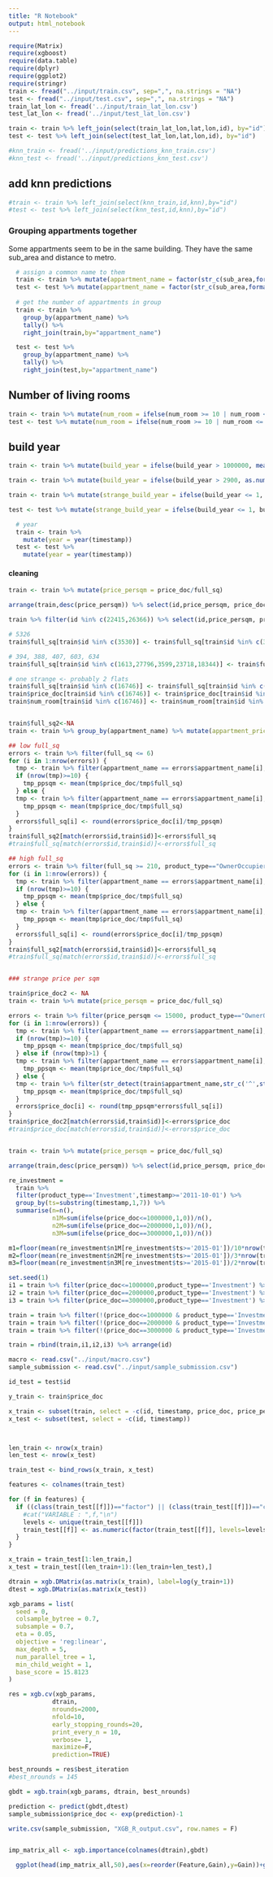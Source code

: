 ```yaml
---
title: "R Notebook"
output: html_notebook
---
```


```r
require(Matrix)
require(xgboost)
require(data.table)
require(dplyr)
require(ggplot2)
require(stringr)
train <- fread("../input/train.csv", sep=",", na.strings = "NA")
test <- fread("../input/test.csv", sep=",", na.strings = "NA")
train_lat_lon <- fread('../input/train_lat_lon.csv')
test_lat_lon <- fread('../input/test_lat_lon.csv')

train <- train %>% left_join(select(train_lat_lon,lat,lon,id), by="id")
test <- test %>% left_join(select(test_lat_lon,lat,lon,id), by="id")

#knn_train <- fread('../input/predictions_knn_train.csv')
#knn_test <- fread('../input/predictions_knn_test.csv')


```

## add knn predictions

```r
#train <- train %>% left_join(select(knn_train,id,knn),by="id")
#test <- test %>% left_join(select(knn_test,id,knn),by="id")

```

### Grouping appartments together
Some appartments seem to be in the same building. They have the same sub_area and distance to metro.
```r
  # assign a common name to them
  train <- train %>% mutate(appartment_name = factor(str_c(sub_area,format(metro_km_avto,digits=3))))
  test <- test %>% mutate(appartment_name = factor(str_c(sub_area,format(metro_km_avto,digits=3))))
  
  # get the number of appartments in group
  train <- train %>% 
    group_by(appartment_name) %>% 
    tally() %>% 
    right_join(train,by="appartment_name")

  test <- test %>% 
    group_by(appartment_name) %>% 
    tally() %>% 
    right_join(test,by="appartment_name")
```

## Number of living rooms
```r
train <- train %>% mutate(num_room = ifelse(num_room >= 10 | num_room <= 0, NA, num_room))
test <- test %>% mutate(num_room = ifelse(num_room >= 10 | num_room <= 0, NA, num_room))

```


## build year
```r

train <- train %>% mutate(build_year = ifelse(build_year > 1000000, mean(as.numeric(c(str_sub(build_year,1,4),str_sub(build_year,5,8)))), build_year))

train <- train %>% mutate(build_year = ifelse(build_year > 2900, as.numeric(str_c("1",str_sub(build_year,2,4))), build_year))

train <- train %>% mutate(strange_build_year = ifelse(build_year <= 1, build_year+1,0), build_year = ifelse(build_year < 1800, NA, build_year))

test <- test %>% mutate(strange_build_year = ifelse(build_year <= 1, build_year+1,0), build_year = ifelse(build_year < 1800, NA, build_year))


```


```r
  # year
  train <- train %>% 
    mutate(year = year(timestamp))
  test <- test %>% 
    mutate(year = year(timestamp))
```

#### cleaning
```r
train <- train %>% mutate(price_persqm = price_doc/full_sq)

arrange(train,desc(price_persqm)) %>% select(id,price_persqm, price_doc, full_sq, product_type, year, appartment_name, n, everything()) %>% View()

train %>% filter(id %in% c(22415,26366)) %>% select(id,price_persqm, price_doc, full_sq, product_type, year, appartment_name, n, everything()) %>% View()

# 5326
train$full_sq[train$id %in% c(3530)] <- train$full_sq[train$id %in% c(3530)] / 100

# 394, 388, 407, 603, 634
train$full_sq[train$id %in% c(1613,27796,3599,23718,18344)] <- train$full_sq[train$id %in% c(1613,27796,3599,23718,18344)] / 10

# one strange <- probably 2 flats
train$full_sq[train$id %in% c(16746)] <- train$full_sq[train$id %in% c(16746)]/2
train$price_doc[train$id %in% c(16746)] <- train$price_doc[train$id %in% c(16746)]/2
train$num_room[train$id %in% c(16746)] <- train$num_room[train$id %in% c(16746)]/2


train$full_sq2<-NA
train <- train %>% group_by(appartment_name) %>% mutate(appartment_price = mean(price_doc)) %>% ungroup()

## low full_sq
errors <- train %>% filter(full_sq <= 6)
for (i in 1:nrow(errors)) {
  tmp <- train %>% filter(appartment_name == errors$appartment_name[i], full_sq>10, year==errors$year[i])
  if (nrow(tmp)>=10) {
    tmp_ppsqm <- mean(tmp$price_doc/tmp$full_sq)
  } else {
  tmp <- train %>% filter(appartment_name == errors$appartment_name[i], full_sq>10)
    tmp_ppsqm <- mean(tmp$price_doc/tmp$full_sq)
  }
  errors$full_sq[i] <- round(errors$price_doc[i]/tmp_ppsqm)
}
train$full_sq2[match(errors$id,train$id)]<-errors$full_sq
#train$full_sq[match(errors$id,train$id)]<-errors$full_sq

## high full_sq
errors <- train %>% filter(full_sq >= 210, product_type=="OwnerOccupier", n>=2)
for (i in 1:nrow(errors)) {
  tmp <- train %>% filter(appartment_name == errors$appartment_name[i], full_sq<210, year==errors$year[i])
  if (nrow(tmp)>=10) {
    tmp_ppsqm <- mean(tmp$price_doc/tmp$full_sq)
  } else {
  tmp <- train %>% filter(appartment_name == errors$appartment_name[i], full_sq<210)
    tmp_ppsqm <- mean(tmp$price_doc/tmp$full_sq)
  }
  errors$full_sq[i] <- round(errors$price_doc[i]/tmp_ppsqm)
}
train$full_sq2[match(errors$id,train$id)]<-errors$full_sq
#train$full_sq[match(errors$id,train$id)]<-errors$full_sq


### strange price per sqm

train$price_doc2 <- NA
train <- train %>% mutate(price_persqm = price_doc/full_sq)

errors <- train %>% filter(price_persqm <= 15000, product_type=="OwnerOccupier")
for (i in 1:nrow(errors)) {
  tmp <- train %>% filter(appartment_name == errors$appartment_name[i], price_persqm>15000, year==errors$year[i], product_type=="OwnerOccupier")
  if (nrow(tmp)>=10) {
    tmp_ppsqm <- mean(tmp$price_doc/tmp$full_sq)
  } else if (nrow(tmp)>1) {
  tmp <- train %>% filter(appartment_name == errors$appartment_name[i], price_persqm>15000, product_type=="OwnerOccupier")
    tmp_ppsqm <- mean(tmp$price_doc/tmp$full_sq)
  } else {
  tmp <- train %>% filter(str_detect(train$appartment_name,str_c('^',str_split(errors$appartment_name[i],' ')[[1]][1])), product_type=="OwnerOccupier")
    tmp_ppsqm <- mean(tmp$price_doc/tmp$full_sq)    
  }
  errors$price_doc[i] <- round(tmp_ppsqm*errors$full_sq[i])
}
train$price_doc2[match(errors$id,train$id)]<-errors$price_doc
#train$price_doc[match(errors$id,train$id)]<-errors$price_doc


train <- train %>% mutate(price_persqm = price_doc/full_sq)

arrange(train,desc(price_persqm)) %>% select(id,price_persqm, price_doc,price_doc2, full_sq, full_sq2, product_type, year, appartment_name, appartment_price, n, everything()) %>% View()

```


```r

re_investment = 
  train %>% 
  filter(product_type=='Investment',timestamp>='2011-10-01') %>% 
  group_by(ts=substring(timestamp,1,7)) %>% 
  summarise(n=n(),
            n1M=sum(ifelse(price_doc<=1000000,1,0))/n(),
            n2M=sum(ifelse(price_doc==2000000,1,0))/n(),
            n3M=sum(ifelse(price_doc==3000000,1,0))/n())

m1=floor(mean(re_investment$n1M[re_investment$ts>='2015-01'])/10*nrow(train)) #undersampling by magic numbers
m2=floor(mean(re_investment$n2M[re_investment$ts>='2015-01'])/3*nrow(train)) #undersampling by magic numbers
m3=floor(mean(re_investment$n3M[re_investment$ts>='2015-01'])/2*nrow(train)) 

set.seed(1)
i1 = train %>% filter(price_doc<=1000000,product_type=='Investment') %>% sample_n(m1)
i2 = train %>% filter(price_doc==2000000,product_type=='Investment') %>% sample_n(m2)
i3 = train %>% filter(price_doc==3000000,product_type=='Investment') %>% sample_n(m3)

train = train %>% filter(!(price_doc<=1000000 & product_type=='Investment'))
train = train %>% filter(!(price_doc==2000000 & product_type=='Investment'))
train = train %>% filter(!(price_doc==3000000 & product_type=='Investment'))

train = rbind(train,i1,i2,i3) %>% arrange(id)
```

```r
macro <- read.csv("../input/macro.csv")
sample_submission <- read.csv("../input/sample_submission.csv")

id_test = test$id

y_train <- train$price_doc

x_train <- subset(train, select = -c(id, timestamp, price_doc, price_persqm, price_doc2, full_sq2, appartment_price, year))
x_test <- subset(test, select = -c(id, timestamp))



len_train <- nrow(x_train)
len_test <- nrow(x_test)

train_test <- bind_rows(x_train, x_test)

features <- colnames(train_test)

for (f in features) {
  if ((class(train_test[[f]])=="factor") || (class(train_test[[f]])=="character")) {
    #cat("VARIABLE : ",f,"\n")
    levels <- unique(train_test[[f]])
    train_test[[f]] <- as.numeric(factor(train_test[[f]], levels=levels))
  }
}

x_train = train_test[1:len_train,]
x_test = train_test[(len_train+1):(len_train+len_test),]

dtrain = xgb.DMatrix(as.matrix(x_train), label=log(y_train+1))
dtest = xgb.DMatrix(as.matrix(x_test))

xgb_params = list(
  seed = 0,
  colsample_bytree = 0.7,
  subsample = 0.7,
  eta = 0.05,
  objective = 'reg:linear',
  max_depth = 5,
  num_parallel_tree = 1,
  min_child_weight = 1,
  base_score = 15.8123
)

res = xgb.cv(xgb_params,
            dtrain,
            nrounds=2000,
            nfold=10,
            early_stopping_rounds=20,
            print_every_n = 10,
            verbose= 1,
            maximize=F,
            prediction=TRUE)

best_nrounds = res$best_iteration
#best_nrounds = 145

gbdt = xgb.train(xgb_params, dtrain, best_nrounds)

prediction <- predict(gbdt,dtest)
sample_submission$price_doc <- exp(prediction)-1

write.csv(sample_submission, "XGB_R_output.csv", row.names = F)


imp_matrix_all <- xgb.importance(colnames(dtrain),gbdt)

  ggplot(head(imp_matrix_all,50),aes(x=reorder(Feature,Gain),y=Gain))+geom_bar(stat="identity")+coord_flip(ylim=c(0,0.2))+theme_bw()+labs(x="")


```

